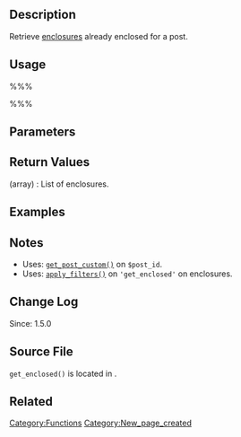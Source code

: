 == Description ==
Retrieve [http://en.wikipedia.org/wiki/RSS_enclosure enclosures] already enclosed for a post. 

== Usage ==
%%%<?php get_enclosed( $post_id ) ?>%%%

== Parameters ==
{{Parameter|$post_id|integer|Post ID.}}

== Return Values ==
; (array) : List of enclosures.

== Examples ==
<!-- Need creative examples. Feel free to link to external examples. -->

== Notes ==
* Uses: [[Function_Reference/get_post_custom|<tt>get_post_custom()</tt>]] on <tt>$post_id</tt>.
* Uses: [[Function_Reference/apply_filters|<tt>apply_filters()</tt>]] on <tt>'get_enclosed'</tt> on enclosures.

== Change Log ==
Since: 1.5.0

== Source File ==

<tt>get_enclosed()</tt> is located in {{Trac|wp-includes/post.php}}.

== Related ==
<!--
    To Do:
    Need to find related functions.
    Need to create groups of functions and create templates to add them to a page quickly.
    Some functions may be related to many groups of functions.
-->

{{Tag Footer}}

[[Category:Functions]]
[[Category:New_page_created]]